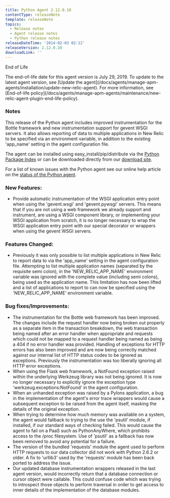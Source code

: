 ```yaml
---
title: Python Agent 2.12.0.10
contentType: releaseNote
template: releaseNote
topics:
  - Release notes
  - Agent release notes
  - Python release notes
releaseDateTime: '2014-02-03 02:12'
releaseVersion: 2.12.0.10
downloadLink: ''
---
```


End of Life

<Callout variant="important">
  The end-of-life date for this agent version is July 29, 2019. To update to the latest agent version, see [Update the agent](/docs/agents/manage-apm-agents/installation/update-new-relic-agent). For more information, see [End-of-life policy](/docs/agents/manage-apm-agents/maintenance/new-relic-agent-plugin-end-life-policy).
</Callout>

### Notes

This release of the Python agent includes improved instrumentation for the Bottle framework and new instrumentation support for gevent WSGI servers. It also allows reporting of data to multiple applications in New Relic to be specified via an environment variable, in addition to the existing 'app_name' setting in the agent configuration file.

The agent can be installed using easy_install/pip/distribute via the [Python Package Index](https://pypi.python.org/pypi/newrelic) or can be downloaded directly from our [download site](http://download.newrelic.com/python_agent/release/).

For a list of known issues with the Python agent see our online help article on the [status of the Python agent](https://newrelic.com/docs/python/status-of-python-agent).

### New Features:

* Provide automatic instrumentation of the WSGI application entry point when using the 'gevent.wsgi' and 'gevent.pywsgi' servers. This means that if you are not using a web framework we already support and instrument, are using a WSGI component library, or implementing your WSGI application from scratch, it is no longer necessary to wrap the WSGI application entry point with our special decorator or wrappers when using the gevent WSGI servers.

### Features Changed:

* Previously it was only possible to list multiple applications in New Relic to report data to via the 'app_name' setting in the agent configuration file. Attempting to list multiple application names (separated by the requisite semi colon), in the 'NEW_RELIC_APP_NAME' environment variable was ignored with the complete value (including semi colons), being used as the application name. This limitation has now been lifted and a list of applications to report to can now be specified using the 'NEW_RELIC_APP_NAME' environment variable.

### Bug fixes/Improvements:

* The instrumentation for the Bottle web framework has been improved. The changes include the request handler now being broken out properly as a separate item in the transaction breakdown, the web transaction being named after an error handler when appropriate and requests which could not be mapped to a request handler being named as being a 404 if no error handler was provided. Handling of exceptions for HTTP errors has also been improved and are now being correctly matched against our internal list of HTTP status codes to be ignored as exceptions. Previously the instrumentation was too liberally ignoring all HTTP error exceptions.
* When using the Flask web framework, a NotFound exception raised within the underlying Werkzeug library was not being ignored. It is now no longer necessary to explicitly ignore the exception type 'werkzeug.exceptions:NotFound' in the agent configuration.
* When an unhanded exception was raised by a Pylons application, a bug in the implementation of the agent's error trace wrappers would cause a subsequent exception to be raised from the agent itself, masking the details of the original exception.
* When trying to determine how much memory was available on a system, the agent would fallback to trying to the use the 'psutil' module, if installed, if our standard ways of checking failed. This would cause the agent to fail on a PaaS such as PythonAnyWhere, which prohibits access to the /proc filesystem. Use of 'psutil' as a fallback has now been removed to avoid any potential for a failure.
* The version of the bundled 'requests' module the agent used to perform HTTP requests to our data collector did not work with Python 2.6.2 or older. A fix to 'urllib3' used by the 'requests' module has been back ported to address the issue.
* Our updated database instrumentation wrappers released in the last agent version, would incorrectly return that a database connection or cursor object were callable. This could confuse code which was trying to introspect those objects to perform traversal in order to get access to inner details of the implementation of the database modules.
